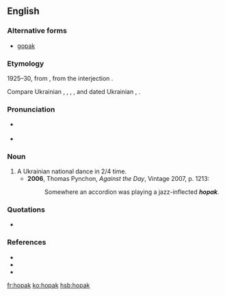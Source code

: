 ==English==

===Alternative forms===
* [[gopak]]

===Etymology===
1925–30, from {{etyl|uk}} {{term|гопак||tr=hopák|lang=uk|sc=Cyrl}}, from the interjection {{term|гоп||tr=hop|lang=uk|sc=Cyrl}}. 

Compare Ukrainian {{term|гопати||tr=hópaty|lang=uk}}, {{term|гопкати||tr=hópkaty|lang=uk}}, {{term|гопцювати||tr=hopcjuváty|lang=uk}}, {{term|гопки||dance steps|tr=hópky|lang=uk}}, and dated Ukrainian {{term|гопи||dance steps|tr=hópy|lang=uk}}, {{term|гопка||child (jocular)|tr=hópka|lang=uk}}.

===Pronunciation===
* {{a|Canada}} {{IPA|/ˈhoːpæk/}}
* {{IPA|/ˈhəʊpæk/}}

===Noun===
{{wikipedia}}
{{en-noun}}

# A Ukrainian national dance in 2/4 time.
#* '''2006''', Thomas Pynchon, ''Against the Day'', Vintage 2007, p. 1213:
#*: Somewhere an accordion was playing a jazz-inflected '''''hopak'''''.

===Quotations===
* {{seeCites}}

===References===
* {{R:Canadian Oxford 2004}}
* {{R:Dictionary.com 1.1}}
* {{R:Melnycuk 1982|гоп}}

[[fr:hopak]]
[[ko:hopak]]
[[hsb:hopak]]